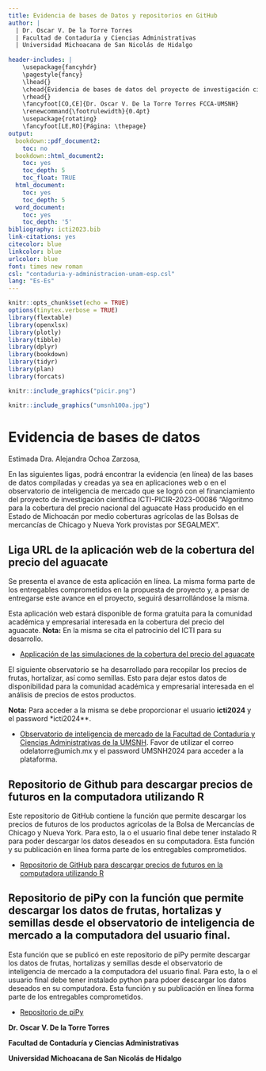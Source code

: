 ```yaml
---
title: Evidencia de bases de Datos y repositorios en GitHub
author: |
  | Dr. Oscar V. De la Torre Torres
  | Facultad de Contaduría y Ciencias Administrativas 
  | Universidad Michoacana de San Nicolás de Hidalgo
  
header-includes: |
    \usepackage{fancyhdr}
    \pagestyle{fancy}
    \lhead{}
    \chead{Evidencia de bases de datos del proyecto de investigación científica ICTI-PICIR-2023-00086}
    \rhead{}
    \fancyfoot[CO,CE]{Dr. Oscar V. De la Torre Torres FCCA-UMSNH}
    \renewcommand{\footrulewidth}{0.4pt}
    \usepackage{rotating}
    \fancyfoot[LE,RO]{Página: \thepage}
output:
  bookdown::pdf_document2:
    toc: no
  bookdown::html_document2:
    toc: yes
    toc_depth: 5
    toc_float: TRUE
  html_document:
    toc: yes
    toc_depth: 5
  word_document:
    toc: yes
    toc_depth: '5'
bibliography: icti2023.bib
link-citations: yes
citecolor: blue
linkcolor: blue
urlcolor: blue
font: times new roman 
csl: "contaduria-y-administracion-unam-esp.csl"
lang: "Es-Es"
---
```

```r
knitr::opts_chunk$set(echo = TRUE)
options(tinytex.verbose = TRUE)
library(flextable)
library(openxlsx)
library(plotly)
library(tibble)
library(dplyr)
library(bookdown)
library(tidyr)
library(plan)
library(forcats)
```

\begin{center}
\textbf{2 páginas de lectura a continuación}
\end{center}

```r
knitr::include_graphics("picir.png")
```

```r
knitr::include_graphics("umsnh100a.jpg")
```

\newpage 

\setcounter{tocdepth}{6}
\tableofcontents

\newpage 

# Evidencia de bases de datos

Estimada Dra. Alejandra Ochoa Zarzosa,

En las siguientes ligas, podrá encontrar la evidencia (en línea) de las bases de datos compiladas y creadas ya sea en aplicaciones web o en el observatorio de inteligencia de mercado que se logró con el financiamiento del proyecto de investigación científica ICTI-PICIR-2023-00086 "Algoritmo para la cobertura del precio nacional del aguacate Hass producido en el Estado de Michoacán por medio coberturas agrícolas de las Bolsas de mercancías de Chicago y Nueva York provistas por SEGALMEX".

## Liga URL de la aplicación web de la cobertura del precio del aguacate

Se presenta el avance de esta aplicación en línea. La misma forma parte de los entregables comprometidos en la propuesta de proyecto y, a pesar de entregarse este avance en el proyecto, seguirá desarrollándose la misma. 

Esta aplicación web estará disponible de forma gratuita para la comunidad académica y empresarial interesada en la cobertura del precio del aguacate. **Nota:** En la misma se cita el patrocinio del ICTI para su desarrollo.

  - [Applicación de las simulaciones de la cobertura del precio del aguacate](https://www.oscardelatorretorres.com/coberturaprecioaguacateicti2024)
  
El siguiente observatorio se ha desarrollado para recopilar los precios de frutas, hortalizar, así como semillas. Esto para dejar estos datos de disponibilidad para la comunidad académica y empresarial interesada en el análisis de precios de estos productos.

**Nota:** Para acceder a la misma se debe proporcionar el usuario **icti2024** y el password *icti2024**.

  - [Observatorio de inteligencia de mercado de la Facultad de Contaduría y Ciencias Administrativas de la UMSNH](https://app1.observatorio-fcca-umich.com/web/login). Favor de utilizar el correo odelatorre\@umich.mx y el password UMSNH2024 para acceder a la plataforma.

## Repositorio de Github para descargar precios de futuros en la computadora utilizando R

Este repositorio de GitHub contiene la función que permite descargar los precios de futuros de los productos agrícolas de la Bolsa de Mercancías de Chicago y Nueva York. Para esto, la o el usuario final debe tener instalado R para poder descargar los datos deseados en su computadora. Esta función y su publicación en línea forma parte de los entregables comprometidos.

  - [Repositorio de GitHub para descargar precios de futuros en la computadora utilizando R](https://github.com/OscarVDelatorreTorres/yahooFinance)

## Repositorio de piPy con la función que permite descargar los datos de frutas, hortalizas y semillas desde el observatorio de inteligencia de mercado a la computadora del usuario final.

Esta función que se publicó en este repositorio de piPy permite descargar los datos de frutas, hortalizas y semillas desde el observatorio de inteligencia de mercado a la computadora del usuario final. Para esto, la o el usuario final debe tener instalado python para pdoer descargar los datos deseados en su computadora. Esta función y su publicación en línea forma parte de los entregables comprometidos.

  - [Repositorio de piPy](https://pypi.org/project/sniimapp/)

**Dr. Oscar V. De la Torre Torres** 

**Facultad de Contaduría y Ciencias Administrativas**

**Universidad Michoacana de San Nicolás de Hidalgo**
